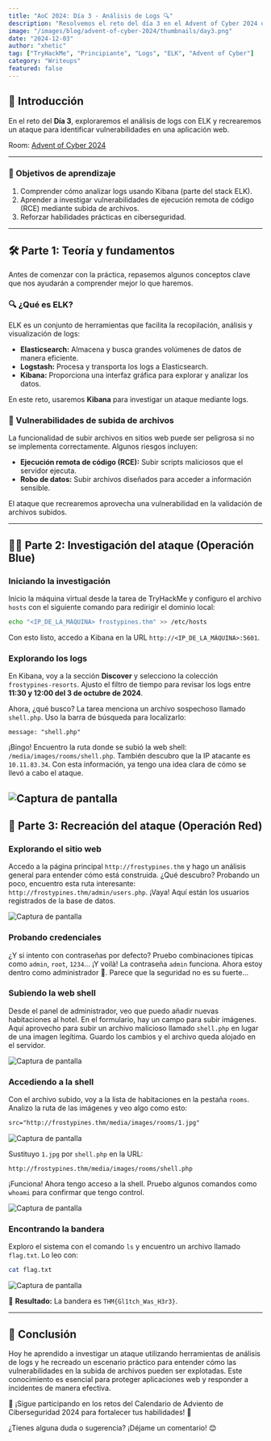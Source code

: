 ```yaml
---
title: "AoC 2024: Día 3 - Análisis de Logs 🔍"
description: "Resolvemos el reto del día 3 en el Advent of Cyber 2024 organizado por TryHackMe."
image: "/images/blog/advent-of-cyber-2024/thumbnails/day3.png"
date: "2024-12-03"
author: "xhetic"
tag: ["TryHackMe", "Principiante", "Logs", "ELK", "Advent of Cyber"]
category: "Writeups"
featured: false
---
```


## 🌟 Introducción

En el reto del **Día 3**, exploraremos el análisis de logs con ELK y recrearemos un ataque para identificar vulnerabilidades en una aplicación web.

Room: [Advent of Cyber 2024](https://tryhackme.com/r/room/adventofcyber2024)

---

### 🎯 Objetivos de aprendizaje

1. Comprender cómo analizar logs usando Kibana (parte del stack ELK).
2. Aprender a investigar vulnerabilidades de ejecución remota de código (RCE) mediante subida de archivos.
3. Reforzar habilidades prácticas en ciberseguridad.

---

## 🛠️ Parte 1: Teoría y fundamentos

Antes de comenzar con la práctica, repasemos algunos conceptos clave que nos ayudarán a comprender mejor lo que haremos.

### 🔍 ¿Qué es ELK?

ELK es un conjunto de herramientas que facilita la recopilación, análisis y visualización de logs:

- **Elasticsearch:** Almacena y busca grandes volúmenes de datos de manera eficiente.
- **Logstash:** Procesa y transporta los logs a Elasticsearch.
- **Kibana:** Proporciona una interfaz gráfica para explorar y analizar los datos.

En este reto, usaremos **Kibana** para investigar un ataque mediante logs.

### 📄 Vulnerabilidades de subida de archivos

La funcionalidad de subir archivos en sitios web puede ser peligrosa si no se implementa correctamente. Algunos riesgos incluyen:

- **Ejecución remota de código (RCE):** Subir scripts maliciosos que el servidor ejecuta.
- **Robo de datos:** Subir archivos diseñados para acceder a información sensible.

El ataque que recrearemos aprovecha una vulnerabilidad en la validación de archivos subidos.

---

## 🕵️‍♂️ Parte 2: Investigación del ataque (Operación Blue)

### Iniciando la investigación

Inicio la máquina virtual desde la tarea de TryHackMe y configuro el archivo `hosts` con el siguiente comando para redirigir el dominio local:

```bash
echo "<IP_DE_LA_MÁQUINA> frostypines.thm" >> /etc/hosts
```

Con esto listo, accedo a Kibana en la URL `http://<IP_DE_LA_MÁQUINA>:5601`.

### Explorando los logs

En Kibana, voy a la sección **Discover** y selecciono la colección `frostypines-resorts`. Ajusto el filtro de tiempo para revisar los logs entre **11:30 y 12:00 del 3 de octubre de 2024**.

Ahora, ¿qué busco? La tarea menciona un archivo sospechoso llamado `shell.php`. Uso la barra de búsqueda para localizarlo:

```kql
message: "shell.php"
```

¡Bingo! Encuentro la ruta donde se subió la web shell: `/media/images/rooms/shell.php`. También descubro que la IP atacante es `10.11.83.34`. Con esta información, ya tengo una idea clara de cómo se llevó a cabo el ataque.

![Captura de pantalla](/images/blog/advent-of-cyber-2024/day3-img1.png)
---

## 🚩 Parte 3: Recreación del ataque (Operación Red)

### Explorando el sitio web

Accedo a la página principal `http://frostypines.thm` y hago un análisis general para entender cómo está construida. ¿Qué descubro? Probando un poco, encuentro esta ruta interesante: `http://frostypines.thm/admin/users.php`. ¡Vaya! Aquí están los usuarios registrados de la base de datos.

![Captura de pantalla](/images/blog/advent-of-cyber-2024/day3-img2.png)

### Probando credenciales

¿Y si intento con contraseñas por defecto? Pruebo combinaciones típicas como `admin`, `root`, `1234`... ¡Y voilà! La contraseña `admin` funciona. Ahora estoy dentro como administrador 🎉. Parece que la seguridad no es su fuerte...

### Subiendo la web shell

Desde el panel de administrador, veo que puedo añadir nuevas habitaciones al hotel. En el formulario, hay un campo para subir imágenes. Aquí aprovecho para subir un archivo malicioso llamado `shell.php` en lugar de una imagen legítima. Guardo los cambios y el archivo queda alojado en el servidor.

![Captura de pantalla](/images/blog/advent-of-cyber-2024/day3-img3.png)

### Accediendo a la shell

Con el archivo subido, voy a la lista de habitaciones en la pestaña `rooms`. Analizo la ruta de las imágenes y veo algo como esto:

```html
src="http://frostypines.thm/media/images/rooms/1.jpg"
```

![Captura de pantalla](/images/blog/advent-of-cyber-2024/day3-img4.png)

Sustituyo `1.jpg` por `shell.php` en la URL:

```
http://frostypines.thm/media/images/rooms/shell.php
```

¡Funciona! Ahora tengo acceso a la shell. Pruebo algunos comandos como `whoami` para confirmar que tengo control.

![Captura de pantalla](/images/blog/advent-of-cyber-2024/day3-img5.png)

### Encontrando la bandera

Exploro el sistema con el comando `ls` y encuentro un archivo llamado `flag.txt`. Lo leo con:

```bash
cat flag.txt
```
![Captura de pantalla](/images/blog/advent-of-cyber-2024/day3-img6.png)

🎉 **Resultado:** La bandera es `THM{Gl1tch_Was_H3r3}`.

---

## 🎯 Conclusión

Hoy he aprendido a investigar un ataque utilizando herramientas de análisis de logs y he recreado un escenario práctico para entender cómo las vulnerabilidades en la subida de archivos pueden ser explotadas. Este conocimiento es esencial para proteger aplicaciones web y responder a incidentes de manera efectiva.

🌟 ¡Sigue participando en los retos del Calendario de Adviento de Ciberseguridad 2024 para fortalecer tus habilidades! 💪

¿Tienes alguna duda o sugerencia? ¡Déjame un comentario! 😊
